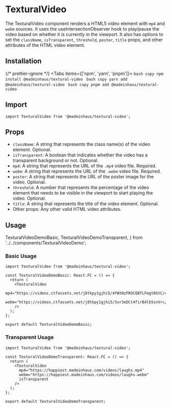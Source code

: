 # TexturalVideo

The TexturalVideo component renders a HTML5 video element with `mp4` and `webm` sources. It uses the useIntersectionObserver hook to play/pause the video based on whether it is currently in the viewport. It also has options to set the `className`, `isTransparent`, `threshold`, `poster`, `title` props, and other attributes of the HTML video element.

## Installation


{/* prettier-ignore */}
<Tabs items={['npm', 'yarn', 'pnpm']}>
    <Tab>
        ```bash copy
        npm install @madeinhaus/textural-video
        ```
    </Tab>
    <Tab>
        ```bash copy
        yarn add @madeinhaus/textural-video
        ```
    </Tab>
    <Tab>
        ```bash copy
        pnpm add @madeinhaus/textural-video
        ```
    </Tab>
</Tabs>

## Import

```tsx copy
import TexturalVideo from '@madeinhaus/textural-video';
```

## Props

- `className`: A string that represents the class name(s) of the video element. Optional.
- `isTransparent`: A boolean that indicates whether the video has a transparent background or not. Optional.
- `mp4`: A string that represents the URL of the `.mp4` video file. Required.
- `webm`: A string that represents the URL of the `.webm` video file. Required.
- `poster`: A string that represents the URL of the poster image for the video. Optional.
- `threshold`: A number that represents the percentage of the video element that needs to be visible in the viewport to start playing the video. Optional.
- `title`: A string that represents the title of the video element. Optional.
- Other props: Any other valid HTML video attributes.

## Usage

  TexturalVideoDemoBasic,
  TexturalVideoDemoTransparent,
} from '../../components/TexturalVideoDemo';

### Basic Usage

```tsx filename="TexturalVideoDemoBasic.tsx"{1, 5-8} copy showLineNumbers
import TexturalVideo from '@madeinhaus/textural-video';

const TexturalVideoDemoBasic: React.FC = () => {
  return (
    <TexturalVideo
      mp4="https://videos.ctfassets.net/j8tkpy1gjhi5/4YWtNzFROCQBTLFmgt0GtC/46b15d9fbb9a6f5af12819461a37bfc9/Tillamook_Desktop_v7.mp4"
      webm="https://videos.ctfassets.net/j8tkpy1gjhi5/3vr3eDCt4firB4lb5snVrc/c55eb5261efbe9cf0f8489e5aa4b5ab4/Tillamook_Desktop_v7.webm"
    />
  );
};

export default TexturalVideoDemoBasic;
```

<TexturalVideoDemoBasic />

### Transparent Usage

```tsx filename="TexturalVideoDemoTransparent.tsx" {1, 5-9} copy showLineNumbers
import TexturalVideo from '@madeinhaus/textural-video';

const TexturalVideoDemoTransparent: React.FC = () => {
  return (
    <TexturalVideo
      mp4="https://happiest.madeinhaus.com/videos/laughs.mp4"
      webm="https://happiest.madeinhaus.com/videos/laughs.webm"
      isTransparent
    />
  );
};

export default TexturalVideoDemoTransparent;
```

<TexturalVideoDemoTransparent />
